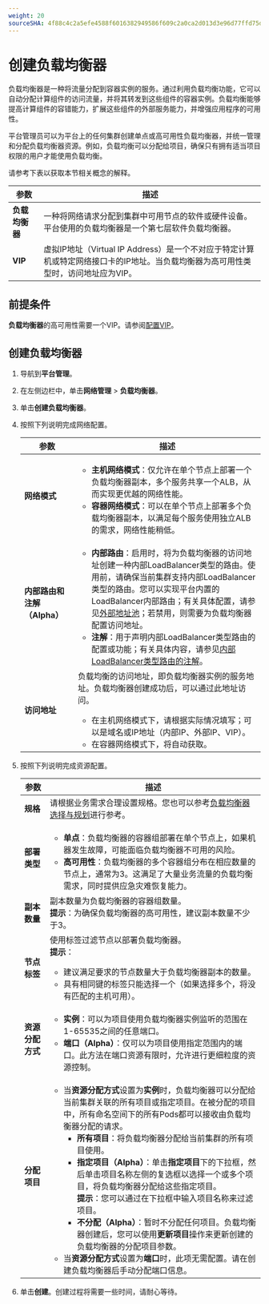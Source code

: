 ```yaml
---
weight: 20
sourceSHA: 4f88c4c2a5efe4588f6016382949586f609c2a0ca2d013d3e96d77ffd75d6b1e
---
```


# 创建负载均衡器

负载均衡器是一种将流量分配到容器实例的服务。通过利用负载均衡功能，它可以自动分配计算组件的访问流量，并将其转发到这些组件的容器实例。负载均衡能够提高计算组件的容错能力，扩展这些组件的外部服务能力，并增强应用程序的可用性。

平台管理员可以为平台上的任何集群创建单点或高可用性负载均衡器，并统一管理和分配负载均衡器资源。例如，负载均衡可以分配给项目，确保只有拥有适当项目权限的用户才能使用负载均衡。

请参考下表以获取本节相关概念的解释。

| 参数               | 描述                                                                                                                                                                                                                                    |
|-------------------|---------------------------------------------------------------------------------------------------------------------------------------------------------------------------------------------------------------------------------------|
| **负载均衡器**     | 一种将网络请求分配到集群中可用节点的软件或硬件设备。平台使用的负载均衡器是一个第七层软件负载均衡器。                                                                                                                                    |
| **VIP**           | 虚拟IP地址（Virtual IP Address）是一个不对应于特定计算机或特定网络接口卡的IP地址。当负载均衡器为高可用性类型时，访问地址应为VIP。                                                                                                              |

## 前提条件

**负载均衡器**的高可用性需要一个VIP。请参阅[配置VIP](../how_to/deploy_high_available_vip_for_alb.mdx)。

## 创建负载均衡器

1. 导航到**平台管理**。

2. 在左侧边栏中，单击**网络管理** > **负载均衡器**。

3. 单击**创建负载均衡器**。

4. 按照下列说明完成网络配置。

   | 参数                                     | 描述                                                                                                                                                                                                                                                                                                                                                                                                                                                                                                                                                                                                                                                                                                                                                                                                              |
   |-----------------------------------------|-------------------------------------------------------------------------------------------------------------------------------------------------------------------------------------------------------------------------------------------------------------------------------------------------------------------------------------------------------------------------------------------------------------------------------------------------------------------------------------------------------------------------------------------------------------------------------------------------------------------------------------------------------------------------------------------------------------------------------------------------------------------------------------------------------------------|
   | **网络模式**                            | <ul><li>**主机网络模式**：仅允许在单个节点上部署一个负载均衡器副本，多个服务共享一个ALB，从而实现更优越的网络性能。</li><li>**容器网络模式**：可以在单个节点上部署多个负载均衡器副本，以满足每个服务使用独立ALB的需求，网络性能稍低。</li></ul>                                                                                                                                                                                                                                                                                                                                                                                                                                                                                |
   | **内部路由和注解（Alpha）**            | <ul><li>**内部路由**：启用时，将为负载均衡器的访问地址创建一种内部LoadBalancer类型的路由。使用前，请确保当前集群支持内部LoadBalancer类型的路由。您可以实现平台内置的LoadBalancer内部路由；有关具体配置，请参见[外部地址池](../functions/create_metallb.mdx)；若禁用，则需要为负载均衡器配置访问地址。</li><li>**注解**：用于声明内部LoadBalancer类型路由的配置或功能；有关具体内容，请参见[内部LoadBalancer类型路由的注解](/developer/building_application/functions/operation_after_creating/network_communications/service/annotation.mdx)。</li></ul> |
   | **访问地址**                            | 负载均衡的访问地址，即负载均衡器实例的服务地址。负载均衡器创建成功后，可以通过此地址访问。<ul><li>在主机网络模式下，请根据实际情况填写；可以是域名或IP地址（内部IP、外部IP、VIP）。</li><li>在容器网络模式下，将自动获取。</li></ul>                                                                                                                                                                                                                                                                                                                                                                                                                                               |

5. 按照下列说明完成资源配置。

   | 参数                         | 描述                                                                                                                                                                                                                                                                                                                                                                                                                                                                                                                                                                                                                                                                                                                                                                                                                                                                                                                                                                                                                                                                                                                                         |
   |-----------------------------|-----------------------------------------------------------------------------------------------------------------------------------------------------------------------------------------------------------------------------------------------------------------------------------------------------------------------------------------------------------------------------------------------------------------------------------------------------------------------------------------------------------------------------------------------------------------------------------------------------------------------------------------------------------------------------------------------------------------------------------------------------------------------------------------------------------------------------------------------------------------------------------------------------------------------------------------------------------------------------------------------------------------------------------------------------------------------------------------------------------------------------------------------------------------------------------------------------------------|
   | **规格**                     | 请根据业务需求合理设置规格。您也可以参考[负载均衡器选择与规划](../how_to/decide_performance_selection.mdx)进行参考。                                                                                                                                                                                                                                                                                                                                                                                                                                                                                                                                                                                                                                                                                                                                                                                                                                                                                                                                                                                                                       |
   | **部署类型**                 | <ul><li>**单点**：负载均衡器的容器组部署在单个节点上，如果机器发生故障，可能面临负载均衡器不可用的风险。</li><li>**高可用性**：负载均衡器的多个容器组分布在相应数量的节点上，通常为3。这满足了大量业务流量的负载均衡需求，同时提供应急灾难恢复能力。</li></ul>                                                                                                                                                                                                                                                                                                                                                                                                                                                                                                                                                                                                                                                                                               |
   | **副本数量**                 | 副本数量为负载均衡器的容器组数量。<br />**提示**：为确保负载均衡器的高可用性，建议副本数量不少于3。                                                                                                                                                                                                                                                                                                                                                                                                                                                                                                                                                                                                                                                                                                                                                                                                                                                                                                                                                                                                                                               |
   | **节点标签**                 | 使用标签过滤节点以部署负载均衡器。<br />**提示**： <ul><li>建议满足要求的节点数量大于负载均衡器副本的数量。</li><li>具有相同键的标签只能选择一个（如果选择多个，将没有匹配的主机可用）。</li></ul>                                                                                                                                                                                                                                                                                                                                                                                                                                                                                                                                                                                                                                                                                                                                                                                      |
   | **资源分配方式**             | <ul><li>**实例**：可以为项目使用负载均衡器实例监听的范围在1-65535之间的任意端口。</li><li>**端口（Alpha）**：仅可以为项目使用指定范围内的端口。此方法在端口资源有限时，允许进行更细粒度的资源控制。</li></ul>                                                                                                                                                                                                                                                                                                                                                                                                                                                                                                                                                                                                                                                                                                                                                                                                                                         |
   | **分配项目**                 | <ul><li>当**资源分配方式**设置为**实例**时，负载均衡器可以分配给当前集群关联的所有项目或指定项目。在被分配的项目中，所有命名空间下的所有Pods都可以接收由负载均衡器分配的请求。<ul><li>**所有项目**：将负载均衡器分配给当前集群的所有项目使用。</li><li>**指定项目（Alpha）**：单击**指定项目**下的下拉框，然后单击项目名称左侧的复选框以选择一个或多个项目，将负载均衡器分配给这些指定项目。<br />**提示**：您可以通过在下拉框中输入项目名称来过滤项目。</li><li>**不分配（Alpha）**：暂时不分配任何项目。负载均衡器创建后，您可以使用**更新项目**操作来更新创建的负载均衡器的分配项目参数。</li></ul></li><li>当**资源分配方式**设置为**端口**时，此项无需配置。请在创建负载均衡器后手动分配端口信息。</li></ul> |

6. 单击**创建**。创建过程将需要一些时间，请耐心等待。
